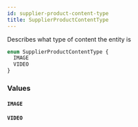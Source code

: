 ```yaml
---
id: supplier-product-content-type
title: SupplierProductContentType
---
```



Describes what type of content the entity is


```graphql
enum SupplierProductContentType {
  IMAGE
  VIDEO
}
```


### Values

#### `IMAGE` 




#### `VIDEO` 






